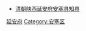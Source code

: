 *[[清朝|清朝]][[陕西|陕西]][[延安府|延安府]][[安塞县|安塞县]][[知县|知县]]
[[Category:清朝陝西知縣|延安府]]
[[Category:安塞区|Category:安塞区]]